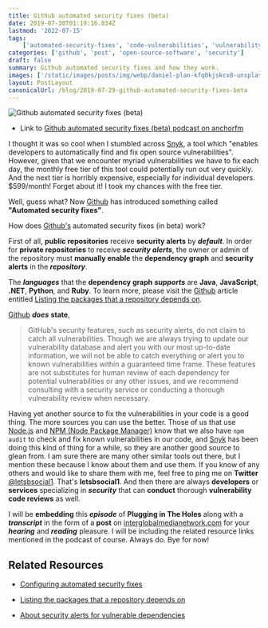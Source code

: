 ```yaml
---
title: Github automated security fixes (beta)
date: 2019-07-30T01:19:16.834Z
lastmod: '2022-07-15'
tags:
    ['automated-security-fixes', 'code-vulnerabilities', 'vulnerability-fixes']
categories: ['github', 'post', 'open-source-software', 'security']
draft: false
summary: Github automated security fixes and how they work.
images: ['/static/images/posts/img/webp/daniel-plan-kfq0kjskcx8-unsplash.webp']
layout: PostLayout
canonicalUrl: /blog/2019-07-29-github-automated-security-fixes-beta
---
```


![Github automated security fixes (beta)](/static/images/posts/img/webp/daniel-plan-kfq0kjskcx8-unsplash.webp)

-   Link to
    [Github automated security fixes (beta) podcast on anchorfm](https://anchor.fm/maria-campbell/episodes/Github-automated-security-fixes-beta-e4peal)

I thought it was so cool when I stumbled across [Snyk](https://snyk.io/), a tool
which "enables developers to automatically find and fix open source
vulnerabilities". However, given that we encounter myriad vulnerabilities we
have to fix each day, the monthly free tier of this tool could potentially run
out very quickly. And the next tier is horribly expensive, especially for
individual developers. \$599/month! Forget about it! I took my chances with the
free tier.

Well, guess what? Now [Github](https://github.com/) has introduced something
called **"Automated security fixes"**.

How does [Github's](https://github.com/) automated security fixes (in beta)
work?

First of all, **public repositories** receive **security alerts** by
**_default_**. In order for **private repositories** to receive **_security
alerts_**, the owner or admin of the repository must **manually enable** the
**dependency graph** and **security alerts** in the **_repository_**.

The **_languages_** that the **dependency graph** **_supports_** are **Java**,
**JavaScript**, **.NET**, **Python**, and **Ruby**. To learn more, please visit
the [Github](https://github.com/) article entitled
[Listing the packages that a repository depends on](https://help.github.com/en/articles/listing-the-packages-that-a-repository-depends-on).

[Github](https://github.com/) **_does_** **state**,

> GitHub's security features, such as security alerts, do not claim to catch all
> vulnerabilities. Though we are always trying to update our vulnerability
> database and alert you with our most up-to-date information, we will not be
> able to catch everything or alert you to known vulnerabilities within a
> guaranteed time frame. These features are not substitutes for human review of
> each dependency for potential vulnerabilities or any other issues, and we
> recommend consulting with a security service or conducting a thorough
> vulnerability review when necessary.

Having yet another source to fix the vulnerabilities in your code is a good
thing. The more sources you can use the better. Those of us that use
[Node.js](https://nodejs.org/en/) and
[NPM (Node Package Manager)](https://www.npmjs.com/) know that we also have
`npm audit` to check and fix known vulnerabilities in our code, and
[Snyk](https://snyk.io/) has been doing this kind of thing for a while, so they
are another good source to glean from. I am sure there are many other similar
tools out there, but I mention these because I know about them and use them. If
you know of any others and would like to share them with me, feel free to ping
me on **Twitter** [@letsbsocial1](https://twitter.com/letsbsocial1). That's
**letsbsocial1**. And then there are always **developers** or **services**
specializing in **_security_** that can **conduct** thorough **vulnerability
code reviews** as well.

I will be **embedding** this **_episode_** of **Plugging in The Holes** along
with a **_transcript_** in the form of a **post** on
[interglobalmedianetwork.com](https://www.interglobalmedianetwork.com/) for your
**_hearing_** and **_reading_** pleasure. I will be including the related
resource links mentioned in the podcast of course. Always do. Bye for now!

## Related Resources

-   [Configuring automated security fixes](https://help.github.com/en/articles/configuring-automated-security-fixes)

-   [Listing the packages that a repository depends on](https://help.github.com/en/articles/listing-the-packages-that-a-repository-depends-on)

-   [About security alerts for vulnerable dependencies](https://help.github.com/en/articles/about-security-alerts-for-vulnerable-dependencies)
